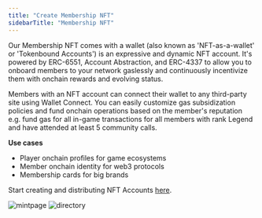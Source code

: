 ```yaml
---
title: "Create Membership NFT"
sidebarTitle: "Membership NFT"
---
```


Our Membership NFT comes with a wallet (also known as 'NFT-as-a-wallet' or 'Tokenbound Accounts') is an expressive and dynamic NFT account. It's powered by ERC-6551, Account Abstraction, and ERC-4337 to allow you to onboard members to your network gaslessly and continuously incentivize them with onchain rewards and evolving status. 

Members with an NFT account can connect their wallet to any third-party site using Wallet Connect. You can easily customize gas subsidization policies and fund onchain operations based on the member's reputation e.g. fund gas for all in-game transactions for all members with rank Legend and have attended at least 5 community calls.

**Use cases**

- Player onchain profiles for game ecosystems
- Member onchain identity for web3 protocols
- Membership cards for big brands

Start creating and distributing NFT Accounts [here](https://groupos.xyz/collection/new?step=general).


![mintpage](https://station-images.nyc3.digitaloceanspaces.com/a5cb2658-6b68-45a9-98e8-b048843603fc.png)
![directory](https://station-images.nyc3.digitaloceanspaces.com/4eb7189b-9da3-4a72-b5b4-213e6129e61d.png)

